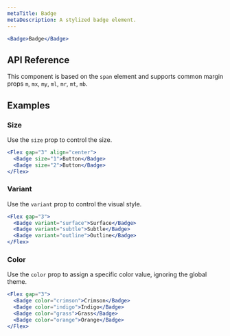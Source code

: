 ```yaml
---
metaTitle: Badge
metaDescription: A stylized badge element.
---
```


```jsx live=true
<Badge>Badge</Badge>
```

## API Reference

This component is based on the `span` element and supports common margin props `m`, `mx`, `my`, `ml`, `mr`, `mt`, `mb`.

<ThemesPropsTable name="badge" />

## Examples

### Size

Use the `size` prop to control the size.

```jsx live=true
<Flex gap="3" align="center">
  <Badge size="1">Button</Badge>
  <Badge size="2">Button</Badge>
</Flex>
```

### Variant

Use the `variant` prop to control the visual style.

```jsx live=true
<Flex gap="3">
  <Badge variant="surface">Surface</Badge>
  <Badge variant="subtle">Subtle</Badge>
  <Badge variant="outline">Outline</Badge>
</Flex>
```

### Color

Use the `color` prop to assign a specific color value, ignoring the global theme.

```jsx live=true
<Flex gap="3">
  <Badge color="crimson">Crimson</Badge>
  <Badge color="indigo">Indigo</Badge>
  <Badge color="grass">Grass</Badge>
  <Badge color="orange">Orange</Badge>
</Flex>
```

